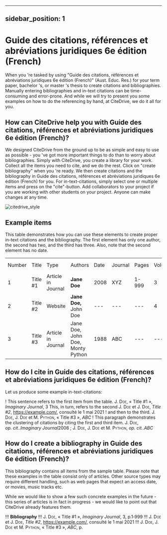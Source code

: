 
---
sidebar_position: 1
---

# Guide des citations, références et abréviations juridiques 6e édition (French)

When you 're tasked by using "Guide des citations, références et abréviations juridiques 6e édition (French)" (Aust. Educ. Res.) for your term paper, bachelor 's, or master 's thesis to create citations and bibliographies.
Manually entering bibliographies and in-text citations can be time-consuming and error-prone. And while we will try to present you some examples on how to do the referencing by hand, at CiteDrive, we do it all for you.

<!---
## About  Guide des citations, références et abréviations juridiques 6e édition (French)

* Title: Guide des citations, références et abréviations juridiques 6e édition (French)
* Short Title (Id): Aust. Educ. Res.)
* Authors: Guide des citations, références et abréviations juridiques 6e édition (French)
* Download: Guide des citations, références et abréviations juridiques 6e édition (French)
 --->

## How can CiteDrive help you with Guide des citations, références et abréviations juridiques 6e édition (French)?

We designed CiteDrive from the ground up to be as simple and easy to use as possible - you 've got more important things to do than to worry about bibliographies. Simply with CiteDrive, you create a library for your work. Collect all the items you need to cite, and we do the rest. Click on "create bibliography" when you 're ready. We then create citations and the bibliography in Guide des citations, références et abréviations juridiques 6e édition (French) for you. For in-text-citations, simply select one or multiple items and press on the "cite"-button. Add collaborators to your project if you are working with other students on your project. Anyone can make changes at any time.


![citedrive_style](images/guide-des-citations-references-et-abreviations-juridiques-6e-edition-french.svg "Choose Guide des citations, références et abréviations juridiques 6e édition (French) in the CiteDrive App")


## Example items

This table demonstrates how you can use these elements to create proper in-text citations and the bibliography. The first element has only one author, the second has two, and the third has three. Also, note that the second element has no date.


<table>
  <tr>
   <td>Number
   </td>
   <td>Title
   </td>
   <td>Type
   </td>
   <td>Authors
   </td>
   <td>Date
   </td>
   <td>Journal
   </td>
   <td>Pages
   </td>
   <td>Volume
   </td>
   <td>Issue
   </td>
   <td>Access Date
   </td>
  </tr>
  <tr>
   <td>1
   </td>
   <td>Title #1
   </td>
   <td>Article in Journal
   </td>
   <td><strong>Jane Doe</strong>
   </td>
   <td>2008
   </td>
   <td>XYZ
   </td>
   <td>1-999
   </td>
   <td>3
   </td>
   <td>2
   </td>
   <td>--
   </td>
  </tr>
  <tr>
   <td>
2
   </td>
   <td>Title #2
   </td>
   <td>Website
   </td>
   <td><strong>Jane Doe, </strong>John Doe
   </td>
   <td>---
   </td>
   <td>---
   </td>
   <td>---
   </td>
   <td>4
   </td>
   <td>---
   </td>
   <td>2020-05-01
   </td>
  </tr>
  <tr>
   <td>3
   </td>
   <td>Title #3
   </td>
   <td>Article in Journal
   </td>
   <td>Jane Doe, John Doe, Monty Python
   </td>
   <td>1988
   </td>
   <td>ABC
   </td>
   <td>---
   </td>
   <td>---
   </td>
   <td>16
   </td>
   <td>---
   </td>
  </tr>
</table>



## How do I cite in  Guide des citations, références et abréviations juridiques 6e édition (French)?

Let us produce some example in-text-citations:

! This sentence refers to the first item from the table. J. <span style="font-variant:small-caps;">Doe</span>, « Title #1 », <i>Imaginary Journal</i>, 3 This, in turn, refers to the second J. <span style="font-variant:small-caps;">Doe</span> et J. <span style="font-variant:small-caps;">Doe</span>, <i>Title #2</i>, <u>https://example.com/</u>,  consulté le  1 mai 2021
! and then to the third.  J. <span style="font-variant:small-caps;">Doe</span>, J. <span style="font-variant:small-caps;">Doe</span> et M. <span style="font-variant:small-caps;">Python</span>, « Title #3 », <i>ABC</i>
! This paragraph demonstrates the clustering of citations by citing the first and third item. J. <span style="font-variant:small-caps;">Doe</span>, <i>op. cit.</i>.<i>Imaginary Journal</i>2008 ; J. <span style="font-variant:small-caps;">Doe</span>, J. <span style="font-variant:small-caps;">Doe</span> et M. <span style="font-variant:small-caps;">Python</span>, <i>op. cit.</i>.<i>ABC</i>



## How do I create a bibliography in Guide des citations, références et abréviations juridiques 6e édition (French)?

This bibliography contains all items from the sample table. Please note that these examples in the table consist only of articles. Other source types may require different handling, such as web pages that expect an access date, or movies, music tracks etc.

While we would like to show a few such concrete examples in the future - this series of articles is in fact in progress - we would like to point out that CiteDrive already features them.


!!! **Bibliography**
!!! J. <span style="font-variant:small-caps;">Doe</span>, « Title #1 », <i>Imaginary Journal</i>, 3, p.1‑999
!!! J. <span style="font-variant:small-caps;">Doe</span> et J. <span style="font-variant:small-caps;">Doe</span>, <i>Title #2</i>, <u>https://example.com/</u>,  consulté le  1 mai 2021
!!! J. <span style="font-variant:small-caps;">Doe</span>, J. <span style="font-variant:small-caps;">Doe</span> et M. <span style="font-variant:small-caps;">Python</span>, « Title #3 », <i>ABC</i>, p.


```
        